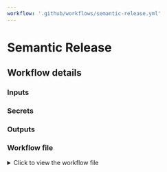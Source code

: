 ```yaml
---
workflow: '.github/workflows/semantic-release.yml'
---
```



# Semantic Release

## Workflow details 

### Inputs

### Secrets

### Outputs

### Workflow file

<details>
    <summary>Click to view the workflow file</summary>
        <CodeBlock 
          language="yml"
          title={frontMatter.workflow}
          showLineNumbers={true}
        >
            {SemanticReleaseWorkflow}
        </CodeBlock>
</details>